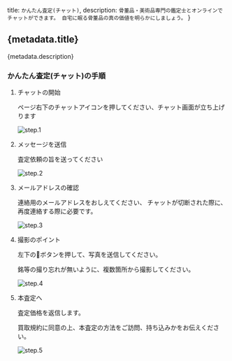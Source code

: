 
  title: `かんたん査定(チャット)`,
  description: 
`骨董品・美術品専門の鑑定士とオンラインでチャットができます。
自宅に眠る骨董品の真の価値を明らかにしましょう。`
}

## {metadata.title}

<p>{metadata.description}</p>

### かんたん査定(チャット)の手順

<div className="stepper">

1. チャットの開始

    ページ右下のチャットアイコンを押してください、チャット画面が立ち上げります
    
    ![step.1](/assessments/chat1.webp)

1. メッセージを送信
    
    査定依頼の旨を送ってください
    
    ![step.2](/assessments/chat2.webp)

1. メールアドレスの確認
    
    連絡用のメールアドレスをおしえてください、
    チャットが切断された際に、再度連絡する際に必要です。
    
    ![step.3](/assessments/chat3.webp)

1. 撮影のポイント
    
    左下の📎ボタンを押して、写真を送信してください。
    
    銘等の撮り忘れが無いように、複数箇所から撮影してください。
    
    ![step.4](/assessments/chat4.webp)

1. 本査定へ
    
    査定価格を返信します。
    
    買取規約に同意の上、本査定の方法をご訪問、持ち込みかをお伝えください。
    
    ![step.5](/assessments/chat5.webp)

</div>

